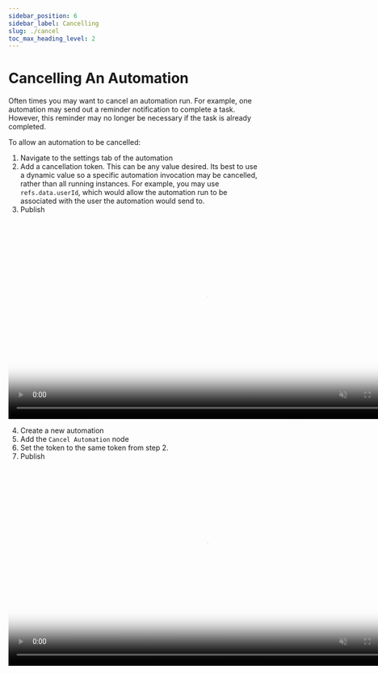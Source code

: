 ```yaml
---
sidebar_position: 6
sidebar_label: Cancelling
slug: ./cancel
toc_max_heading_level: 2
---
```



# Cancelling An Automation

Often times you may want to cancel an automation run. For example, one automation may send out
a reminder notification to complete a task. However, this reminder may no longer be necessary
if the task is already completed.

To allow an automation to be cancelled:

1. Navigate to the settings tab of the automation
2. Add a cancellation token. This can be any value desired. Its best to use a dynamic value so
   a specific automation invocation may be cancelled, rather than all running instances. For
   example, you may use `refs.data.userId`, which would allow the automation run to be associated
   with the user the automation would send to.
3. Publish

<video width="783" loop autoPlay muted controls a poster={videoThumbnail}>
  <source src={settingUpCancellationURL} />
</video>

4. Create a new automation
5. Add the `Cancel Automation` node
6. Set the token to the same token from step 2.
7. Publish

<video width="783" loop autoPlay muted controls poster={videoThumbnail}>
  <source src={segmentCancelNodeURL} />
</video>
